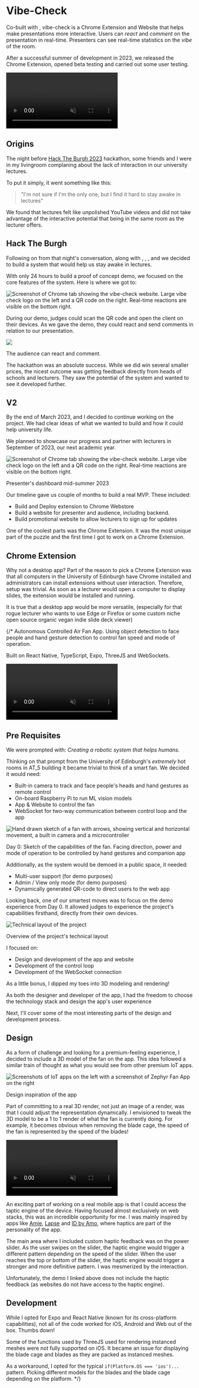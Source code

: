 

<LinkTo displayText="Back" link="/" />
<br />

# Vibe-Check

Co-built with <Avatar url="https://unavatar.io/github/StanFlint" name="Stan Flint" link="https://stanflint.dev/" />, vibe-check is a Chrome Extension and Website that helps make presentations more interactive. Users can *react* and *comment* on the presentation in real-time. Presenters can see real-time statistics on the *vibe* of the room. 

After a successful summer of development in 2023, we released the Chrome Extension, opened beta testing and carried out some user testing. 

<div className="relative w-full h-80 bg-card rounded-lg flex flex-col justify-center items-center p-2 my-6">
  <video src="/vc-room.mov" width={400} height={300} autoPlay muted loop playsInline className="rounded-lg" />
  <p className="text-xs opacity-50 text-center m-0 mt-2">User trying to join a room. Users can scan a QR Code or type in a room code.</p>
</div>

## Origins

The night before [Hack The Burgh 2023](https://2023.hacktheburgh.com/) hackathon, some friends and I were in my livingroom complaning about the lack of interaction in our university lectures.

To put it simply, it went something like this:
> "I'm not sure if I'm the only one, but I find it hard to stay awake in lectures"

We found that lectures felt like unpolished YouTube videos and did not take advantage of the interactive potential that being in the same room as the lecturer offers.

## Hack The Burgh 

Following on from that night's conversation, along with <Avatar url="https://unavatar.io/github/paulinasg" name="Paulina Gerchuk" link="https://paulinagerch.uk/" />, <Avatar url="https://unavatar.io/github/david14higgins" name="David Higgins" link="https://github.com/david14higgins" />, <Avatar url="https://unavatar.io/github/archieforster" name="Archie Forster" link="https://github.com/archieforster" />, <Avatar url="https://unavatar.io/github/wietsdev" name="Wietske Holwerda" link="https://wiets.dev/" /> and <Avatar url="https://unavatar.io/github/StanFlint" name="Stan Flint" link="https://stanflint.dev/" /> we decided to build a system that would help us stay awake in lectures.

With only 24 hours to build a proof of concept demo, we focused on the core features of the system. Here is where we got to:

<div className="relative w-full bg-card rounded-lg my-6 p-4">
  <Image src="/vc-htb.png" alt="Screenshot of Chrome tab showing the vibe-check website. Large vibe check logo on the left and a QR code on the right. Real-time reactions are visible on the bottom right." width={1990} height={2000} className="object-contain w-full h-64 bg-card rounded-lg" draggable={false}/>
  <p className="text-xs opacity-50 text-center m-0 mt-2">During our demo, judges could scan the QR code and open the client on their devices. As we gave the demo, they could react and send comments in relation to our presentation.</p>
</div>

<div className="relative w-full h-96 bg-card rounded-lg flex flex-col justify-center items-center p-12 my-6">
  <Image src="/vc-htb-phone.png" width={150} height={100} className="rounded-lg border-border border" />
  <p className="text-xs opacity-50 text-center m-0 mt-2">The audience can react and comment.</p>
</div>

The hackathon was an absolute success. While we did win several smaller prices, the nicest outcome was getting feedback directly from heads of schools and lecturers. They saw the potential of the system and wanted to see it developed further.

## V2

By the end of March 2023, <Avatar url="https://unavatar.io/github/StanFlint" name="Stan Flint" link="https://stanflint.dev/" /> and I decided to continue working on the project. We had clear ideas of what we wanted to build and how it could help university life. 

We planned to showcase our progress and partner with lecturers in September of 2023, our next academic year. 

<div className="relative w-full bg-card rounded-lg my-6 p-4">
  <Image src="/vc-dash.png" alt="Screenshot of Chrome tab showing the vibe-check website. Large vibe check logo on the left and a QR code on the right. Real-time reactions are visible on the bottom right." width={1990} height={2000} className="object-contain w-full h-64 bg-card rounded-lg" draggable={false}/>
  <p className="text-xs opacity-50 text-center m-0 mt-2">Presenter's dashboard mid-summer 2023</p>
</div>

Our timeline gave us couple of months to build a real MVP. These included: 
- Build and Deploy extension to Chrome Webstore
- Build a website for presenter and audience, including backend.
- Build promotional website to allow lecturers to sign up for updates

One of the coolest parts was the Chrome Extension. It was the most unique part of the puzzle and the first time I got to work on a Chrome Extension. 

## Chrome Extension

Why not a desktop app?
Part of the reason to pick a Chrome Extension was that all computers in the University of Edinburgh have Chrome installed and administrators can install extensions without user interaction. Therefore, setup was trivial. As soon as a lecturer would open a computer to display slides, the extension would be installed and running. 

It is true that a desktop app would be more versatile, (especially for that rogue lecturer who wants to use Edge or Firefox or some custom niche open source organic vegan indie slide deck viewer)

{/* 
Autonomous Controlled Air Fan App. Using object detection to face people and hand gesture detection to control fan speed and mode of operation.

Built on React Native, TypeScript, Expo, ThreeJS and WebSockets.

<div className="relative w-full h-96 bg-card rounded-lg flex justify-center items-center p-12 my-6">
  <video src="/my-video.mp4" width={159} height={100} autoPlay muted loop playsInline className="rounded-lg" />
  <Image src="/phone.png" alt="Project Share Website" width={190} height={50} className="absolute rounded" draggable={false}/>
</div>


## Pre Requisites

We were prompted with: _Creating a robotic system that helps humans._

Thinking on that prompt from the University of Edinburgh's *extremely* hot rooms in AT_5 building it became trivial to think of a smart fan. We decided it would need:

- Built-in camera to track and face people's heads and hand gestures as remote control
- On-board Raspberry Pi to run ML vision models
- App & Website to control the fan
- WebSocket for two-way communication between control loop and the app

<div className="relative w-full bg-card rounded-lg my-6 p-4">
  <Image src="/zephyr-day-0.png" alt="Hand drawn sketch of a fan with arrows, showing vertical and horizontal movement, a built in camera and a microcontroller" width={1990} height={2000} className="object-contain w-full h-64 bg-card rounded-lg" draggable={false}/>
  <p className="text-xs opacity-50 text-center m-0 mt-2">Day 0: Sketch of the capabilities of the fan. Facing direction, power and mode of operation to be controlled by hand gestures and companion app</p>
</div>

Additionally, as the system would be demoed in a public space, it needed:
- Multi-user support (for demo purposes)
- Admin / View only mode (for demo purposes)
- Dynamically generated QR-code to direct users to the web app

Looking back, one of our smartest moves was to focus on the demo experience from Day 0. It allowed judges to experience the project's capabilities firsthand, directly from their own devices.

<div className="relative w-full bg-card rounded-lg my-6 p-4">
  <Image src="/zf-diagram.svg" alt="Technical layout of the project" width={1990} height={2000} className="object-contain w-full bg-card rounded-lg" draggable={false}/>
  <p className="text-xs opacity-50 text-center m-0 mt-2">Overview of the project's technical layout</p>
</div>

I focused on: 
- Design and development of the app and website
- Development of the control loop
- Development of the WebSocket connection

As a little bonus, I dipped my toes into 3D modeling and rendering!

As both the designer and developer of the app, I had the freedom to choose the technology stack and design the app's user experience

Next, I'll cover some of the most interesting parts of the design and development process. 

## Design

As a form of challenge and looking for a premium-feeling experience, I decided to include a 3D model of the fan on the app. This idea followed a similar train of thought as what you would see from other premium IoT apps.

<div className="relative w-full bg-card rounded-lg my-6 p-4">
  <Image src="/zf-design.png" alt="Screenshots of IoT apps on the left with a screenshot of Zephyr Fan App on the right" width={1990} height={2000} className="object-contain w-full h-64 bg-card rounded-lg" draggable={false}/>
  <p className="text-xs opacity-50 text-center m-0 mt-2">Design inspiration of the app</p>
</div> 

Part of committing to a real 3D render, not just an image of a render, was that I could adjust the representation dynamically. I envisioned to tweak the 3D model to be a 1 to 1 render of what the fan is currently doing. For example, it becomes obvious when removing the blade cage, the speed of the fan is represented by the speed of the blades!

<div className="relative w-full h-96 bg-card rounded-lg flex justify-center items-center p-12 my-6">
  <video src="/z-stripped.mp4" width={159} height={100} autoPlay muted loop playsInline className="rounded-lg" />
  <Image src="/phone.png" alt="iPhone border" width={190} height={50} className="absolute rounded" draggable={false}/>
</div>

An exciting part of working on a real mobile app is that I could access the taptic engine of the device. Having focused almost exclusively on web stacks, this was an incredible opportunity for me. I was mainly inspired by apps like [Amie](https://amie.so/), [Lapse](https://www.lapse.com/) and [ID by Amo](https://amo.co/), where haptics are part of the personality of the app. 

The main area where I included custom haptic feedback was on the power slider. As the user swipes on the slider, the haptic engine would trigger a different pattern depending on the speed of the slider. When the user reaches the top or bottom of the slider, the haptic engine would trigger a stronger and more definitive pattern. I was mesmerized by the interaction. 

Unfortunately, the demo I linked above does not include the haptic feedback (as websites do not have access to the haptic engine).

## Development

While I opted for Expo and React Native (known for its cross-platform capabilities), not all of the code worked for iOS, Android and Web out of the box. Thumbs down!

Some of the functions used by ThreeJS used for rendering instanced meshes were not fully supported on iOS. It became an issue for displaying the blade cage and blades as they are packed as instanced meshes.

As a workaround, I opted for the typical `if(Platform.OS === 'ios')...` pattern. Picking different models for the blades and the blade cage depending on the platform.
 */}

